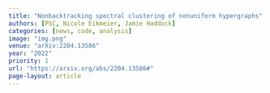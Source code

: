 ```yaml
---
title: "Nonbacktracking spectral clustering of nonuniform hypergraphs"
authors: [PSC, Nicole Eikmeier, Jamie Haddock]
categories: [news, code, analysis]
image: "img.png"
venue: "arXiv:2204.13586"
year: "2022"
priority: 1
url: "https://arxiv.org/abs/2204.13586#"
page-layout: article
---
```



